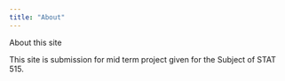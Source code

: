 ---
title: "About"
---

About this site

This site is submission for mid term project given for the Subject of STAT 515.
